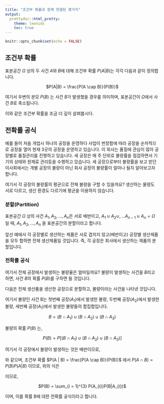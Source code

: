 ```yaml
---
title: "조건부 확률과 함께 연결된 몇가지"
output: 
  prettydoc::html_pretty:
    theme: leonids
    toc: true
---
```


```r
knitr::opts_chunk$set(echo = FALSE)
```

## 조건부 확률

표본공간 $\Omega$ 상의 두 사건 $A$와 $B$에 대해 조건부 확률 $P(A|B)$는 각각 다음과 같이 정의합니다.

<p align="center">$P(A|B) = \frac{P(A \cap B)}{P(B)}$</p>

여기서 우변의 분모 $P(B)$ 는 사건 $B$가 발생했을 경우를 의미하며, 표본공간이 $\Omega$에서 사건 $B$로 축소됩니다. 

이와 같은 조건부 확률을 조금 더 깊이 살펴봅시다.


## 전확률 공식

예를 들어 처음 개업시 하나의 공장을 운영하다 사업이 번창함에 따라 공장을 순차적으로 공장을 열어 현재 3곳의 공장을 운영하고 있습니다. 이 회사는 품질에 관심이 많아 공장별로 품질관리를 진행하고 있습니다.
세 공장은 매 주 단위로 불량률을 점검하면서 기기의 상태와 원재료 관리등을 수행하고 있습니다. 세 공장으로부터 불량률을 보고 받던 이사회에서는 개별 공장의 불량이 아닌 회사 공정의 불량률이 얼마나 될지 알아보고자 합니다.

여기서 각 공장의 불량률의 평균으로 전체 불량을 구할 수 있을까요? 
생산하는 물량도 서로 다르고, 생산 환경도 다르기에 평균을 이용하지 않습니다.

### 분할(Partition)
표본공간 $\Omega$ 상의 사건 $A_{1}, A_{2}, ..., A_{n}$은 서로 배반이고, $A_{1} \cup A_{2} \cup , ...A_{n-1} \cup A_{n} = \Omega$ 일 때, $A_{1}, A_{2}, ..., A_{n}$ 을 표본공간의 분할이라고 합니다.

앞선 예에서 각 공장별로 생산하는 제품은 서로 겹치지 않고(배반이고) 공장별 생산제품을 모두 합하면 전체 생산제품일 것입니다. 즉, 각 공장은 회사에서 생산하는 제품의 분할입니다.

### 전확률 공식

여기서 전체 공장에서 발생하는 불량율은 얼마일까요?
불량이 발생하는 사건을 $B$라고 하면, 사건 $B$의 확률 $P(B)$를 구하면 될 것입니다.

다음은 전체 생산품을 생산한 공장으로 분할하고, 불량이라는 사건을 나타낸 것입니다.


여기서 불량인 사건 B는 첫번째 공장($A_{1}$)에서 발생한 불량, 두번째 공장($A_{2}$)에서 발생한 불량, 세번째 공장($A_{1}$)에서 발생한 불량들의 합집합입니다.

<p align="center">$B = (B \cap A_{1}) \cup (B \cap A_{2}) \cup (B \cap A_{3})$</p>

불량의 확률 $P(B)$ 는, 

<p align="center">$P(B) = P[ (B \cap A_{1}) \cup (B \cap A_{2}) \cup (B \cap A_{3})  ]$</p>

여기서 각 공장에서 불량이 발생하는 것은 배반이므로, 

\begin{align*}
P(B) & =  P(B \cap A_{1}) + P(B \cap A_{2}) + P(B \cap A_{3}) \\
& =  \sum_{i = 1}^{3} P(B \cap A_{i})
\end{align*}

와 같으며, 조건부 확률 $P(A | B) = \frac{P(A \cap B)}{P(B)}$ 에서 $P(A \cap B) = P(B)P(A|B)$ 이므로, 위의 식은

\begin{align*}
\sum_{i = 1}^{3} P(B \cap A_{i}) & = \sum_{i = 1}^{3} P(A_{i})P(B|A_{i}) 
\end{align*}

이므로,

<p align="center">$P(B) = \sum_{i = 1}^{3} P(A_{i})P(B|A_{i})$</p>

이며, 이를 확률 B에 대한 전확률 공식이라고 합니다.
